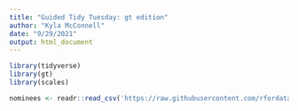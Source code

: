 ```yaml
---
title: "Guided Tidy Tuesday: gt edition"
author: "Kyla McConnell"
date: "9/29/2021"
output: html_document
---
```


```r
library(tidyverse)
library(gt)
library(scales)

nominees <- readr::read_csv('https://raw.githubusercontent.com/rfordatascience/tidytuesday/master/data/2021/2021-09-21/nominees.csv')
```

